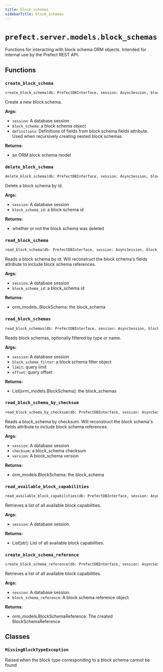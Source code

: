 ```yaml
---
title: block_schemas
sidebarTitle: block_schemas
---
```


# `prefect.server.models.block_schemas`



Functions for interacting with block schema ORM objects.
Intended for internal use by the Prefect REST API.


## Functions

### `create_block_schema` <sup><a href="https://github.com/PrefectHQ/prefect/blob/main/src/prefect/server/models/block_schemas.py#L33" target="_blank"><Icon icon="github" style="width: 14px; height: 14px;" /></a></sup>

```python
create_block_schema(db: PrefectDBInterface, session: AsyncSession, block_schema: Union[schemas.actions.BlockSchemaCreate, schemas.core.BlockSchema, 'ClientBlockSchemaCreate', 'ClientBlockSchema'], override: bool = False, definitions: Optional[dict[str, Any]] = None) -> Union[BlockSchema, orm_models.BlockSchema]
```


Create a new block schema.

**Args:**
- `session`: A database session
- `block_schema`: a block schema object
- `definitions`: Definitions of fields from block schema fields
attribute. Used when recursively creating nested block schemas

**Returns:**
- an ORM block schema model


### `delete_block_schema` <sup><a href="https://github.com/PrefectHQ/prefect/blob/main/src/prefect/server/models/block_schemas.py#L286" target="_blank"><Icon icon="github" style="width: 14px; height: 14px;" /></a></sup>

```python
delete_block_schema(db: PrefectDBInterface, session: AsyncSession, block_schema_id: UUID) -> bool
```


Delete a block schema by id.

**Args:**
- `session`: A database session
- `block_schema_id`: a block schema id

**Returns:**
- whether or not the block schema was deleted


### `read_block_schema` <sup><a href="https://github.com/PrefectHQ/prefect/blob/main/src/prefect/server/models/block_schemas.py#L307" target="_blank"><Icon icon="github" style="width: 14px; height: 14px;" /></a></sup>

```python
read_block_schema(db: PrefectDBInterface, session: AsyncSession, block_schema_id: UUID) -> Union[BlockSchema, None]
```


Reads a block schema by id. Will reconstruct the block schema's fields attribute
to include block schema references.

**Args:**
- `session`: A database session
- `block_schema_id`: a block_schema id

**Returns:**
- orm_models..BlockSchema: the block_schema


### `read_block_schemas` <sup><a href="https://github.com/PrefectHQ/prefect/blob/main/src/prefect/server/models/block_schemas.py#L592" target="_blank"><Icon icon="github" style="width: 14px; height: 14px;" /></a></sup>

```python
read_block_schemas(db: PrefectDBInterface, session: AsyncSession, block_schema_filter: Optional[schemas.filters.BlockSchemaFilter] = None, limit: Optional[int] = None, offset: Optional[int] = None) -> List[BlockSchema]
```


Reads block schemas, optionally filtered by type or name.

**Args:**
- `session`: A database session
- `block_schema_filter`: a block schema filter object
- `limit`: query limit
- `offset`: query offset

**Returns:**
- List[orm_models.BlockSchema]: the block_schemas


### `read_block_schema_by_checksum` <sup><a href="https://github.com/PrefectHQ/prefect/blob/main/src/prefect/server/models/block_schemas.py#L705" target="_blank"><Icon icon="github" style="width: 14px; height: 14px;" /></a></sup>

```python
read_block_schema_by_checksum(db: PrefectDBInterface, session: AsyncSession, checksum: str, version: Optional[str] = None) -> Optional[BlockSchema]
```


Reads a block_schema by checksum. Will reconstruct the block schema's fields
attribute to include block schema references.

**Args:**
- `session`: A database session
- `checksum`: a block_schema checksum
- `version`: A block_schema version

**Returns:**
- orm_models.BlockSchema: the block_schema


### `read_available_block_capabilities` <sup><a href="https://github.com/PrefectHQ/prefect/blob/main/src/prefect/server/models/block_schemas.py#L786" target="_blank"><Icon icon="github" style="width: 14px; height: 14px;" /></a></sup>

```python
read_available_block_capabilities(db: PrefectDBInterface, session: AsyncSession) -> List[str]
```


Retrieves a list of all available block capabilities.

**Args:**
- `session`: A database session.

**Returns:**
- List[str]: List of all available block capabilities.


### `create_block_schema_reference` <sup><a href="https://github.com/PrefectHQ/prefect/blob/main/src/prefect/server/models/block_schemas.py#L811" target="_blank"><Icon icon="github" style="width: 14px; height: 14px;" /></a></sup>

```python
create_block_schema_reference(db: PrefectDBInterface, session: AsyncSession, block_schema_reference: schemas.core.BlockSchemaReference) -> Union[orm_models.BlockSchemaReference, None]
```


Retrieves a list of all available block capabilities.

**Args:**
- `session`: A database session.
- `block_schema_reference`: A block schema reference object.

**Returns:**
- orm_models.BlockSchemaReference: The created BlockSchemaReference


## Classes

### `MissingBlockTypeException` <sup><a href="https://github.com/PrefectHQ/prefect/blob/main/src/prefect/server/models/block_schemas.py#L28" target="_blank"><Icon icon="github" style="width: 14px; height: 14px;" /></a></sup>


Raised when the block type corresponding to a block schema cannot be found

